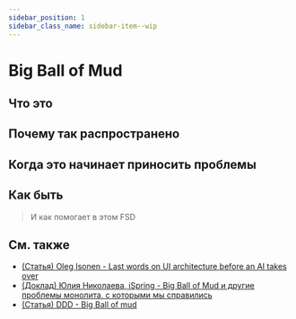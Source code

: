 ```yaml
---
sidebar_position: 1
sidebar_class_name: sidebar-item--wip
---
```



# Big Ball of Mud

<WIP ticket="258" />

## Что это

## Почему так распространено

## Когда это начинает приносить проблемы

## Как быть

> И как помогает в этом FSD

## См. также

- [(Статья) Oleg Isonen - Last words on UI architecture before an AI takes over](https://oleg008.medium.com/last-words-on-ui-architecture-before-an-ai-takes-over-468c78f18f0d)
- [(Доклад) Юлия Николаева, iSpring - Big Ball of Mud и другие проблемы монолита, с которыми мы справились](https://youtu.be/gna4Ynz1YNI)
- [(Статья) DDD - Big Ball of mud](https://thedomaindrivendesign.io/big-ball-of-mud/)